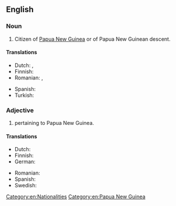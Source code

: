 ==English==

===Noun===
{{en-noun|head=[[Papua]] [[new|New]] [[Guinean]]}}

# Citizen of [[Papua New Guinea]] or of Papua New Guinean descent.

====Translations====
{{trans-top|citizen of Papua New Guinea or of Papua New Guinean descent}}
* Dutch: {{t+|nl|Papoea|m}}, {{t+|nl|Papoease|f}}
* Finnish: {{t+|fi|papuauusiguinealainen}}
* Romanian: {{t|ro|papua-neoguineean|m}}, {{t|ro|papua-neoguineeană|f}}
{{trans-mid}}
* Spanish: {{t+|es|papú|m|f}}
* Turkish: {{t+|tr|Papua Yeni Gineli}}
{{trans-bottom}}

===Adjective===
{{en-adj|-|head=[[Papua]] [[new|New]] [[Guinean]]}}

# pertaining to Papua New Guinea.

====Translations====
{{trans-top|pertaining to Papua New Guinea}}
* Dutch: {{t+|nl|Papoeaas}}
* Finnish: {{t+|fi|papuauusiguinealainen}}
* German: {{t+|de|papua-neuguineisch}}
{{trans-mid}}
* Romanian: {{t|ro|papua-neoguineean}}
* Spanish: {{t+|es|papú|m|f}}
* Swedish: {{t+|sv|papuansk}}
{{trans-bottom}}

[[Category:en:Nationalities]]
[[Category:en:Papua New Guinea]]